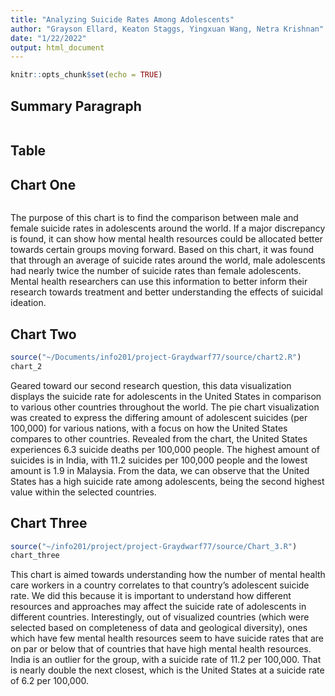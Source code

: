 ```yaml
---
title: "Analyzing Suicide Rates Among Adolescents"
author: "Grayson Ellard, Keaton Staggs, Yingxuan Wang, Netra Krishnan"
date: "1/22/2022"
output: html_document
---
```


```r
knitr::opts_chunk$set(echo = TRUE)
```

## Summary Paragraph
```r

```

## Table

## Chart One
```r

```
The purpose of this chart is to find the comparison between male and female suicide rates in adolescents around the world. If a major discrepancy is found, it can show how mental health resources could be allocated better towards certain groups moving forward. Based on this chart, it was found that through an average of suicide rates around the world, male adolescents had nearly twice the number of suicide rates than female adolescents. Mental health researchers can use this information to better inform their research towards treatment and better understanding the effects of suicidal ideation.


## Chart Two
```r
source("~/Documents/info201/project-Graydwarf77/source/chart2.R")
chart_2
```
Geared toward our second research question, this data visualization displays the suicide rate for adolescents in the United States in comparison to various other countries throughout the world. The pie chart visualization was created to express the differing amount of adolescent suicides (per 100,000) for various nations, with a focus on how the United States compares to other countries. Revealed from the chart, the United States experiences 6.3 suicide deaths per 100,000 people. The highest amount of suicides is in India, with 11.2 suicides per 100,000 people and the lowest amount is 1.9 in Malaysia. From the data, we can observe that the United States has a high suicide rate among adolescents, being the second highest value within the selected countries.



## Chart Three
```r
source("~/info201/project/project-Graydwarf77/source/Chart_3.R")
chart_three
```

This chart is aimed towards understanding how the number of mental health care workers in a country correlates to that country's adolescent suicide rate. We did this because it is important to understand how different resources and approaches may affect the suicide rate of adolescents in different countries. Interestingly, out of visualized countries (which were selected based on completeness of data and geological diversity), ones which have few mental health resources seem to have suicide rates that are on par or below that of countries that have high mental health resources. India is an outlier for the group, with a suicide rate of 11.2 per 100,000. That is nearly double the next closest, which is the United States at a suicide rate of 6.2 per 100,000.
